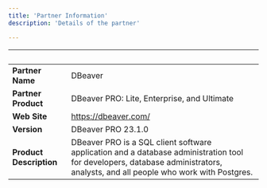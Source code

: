 ```yaml
---
title: 'Partner Information'
description: 'Details of the partner'

---
```

| &nbsp;     | &nbsp; |
| ----------- | ----------- |
| **Partner Name**      | DBeaver       |
| **Partner Product**   | DBeaver PRO: Lite, Enterprise, and Ultimate      |
| **Web Site**      | https://dbeaver.com/     |
| **Version**   | DBeaver PRO 23.1.0       |
| **Product Description**      |   DBeaver PRO is a SQL client software application and a database administration tool for developers, database administrators, analysts, and all people who work with Postgres.    |
